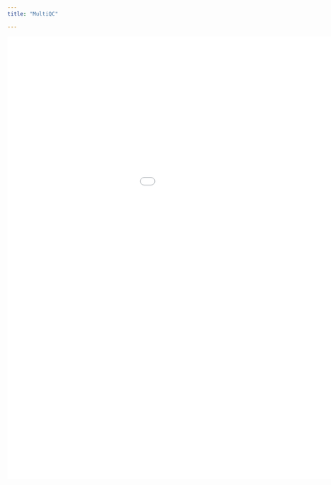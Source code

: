 ```yaml
---
title: "MultiQC"

---
```


<iframe width="1200px" height="1000px" src="./external_reports/multiqc_report.html" frameBorder="0"></iframe>